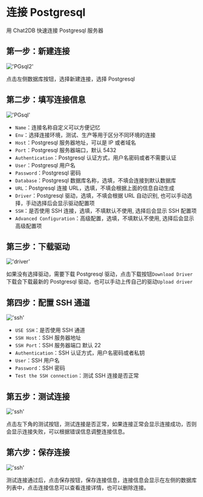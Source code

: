 # 连接 Postgresql

用 Chat2DB 快速连接 Postgresql 服务器

## 第一步：新建连接

!['PGsql2'](/image/connection/PGsql2.png)

点击左侧数据库按钮，选择新建连接，选择 Postgresql


## 第二步：填写连接信息

!['PGsql'](/image/connection/PGsql.png)

- `Name`：连接名称自定义可以方便记忆
- `Env`：选择连接环境，测试、生产等用于区分不同环境的连接
- `Host`：Postgresql 服务器地址，可以是 IP 或者域名
- `Port`：Postgresql 服务器端口，默认 5432
- `Authentication`：Postgresql 认证方式，用户名密码或者不需要认证
- `User`：Postgresql 用户名
- `Password`：Postgresql 密码
- `Database`：Postgresql 数据库名称，选填，不填会连接到默认数据库
- `URL`：Postgresql 连接 URL，选填，不填会根据上面的信息自动生成
- `Driver`：Postgresql 驱动，选填，不填会根据 URL 自动识别, 也可以手动选择，手动选择后会显示驱动配置项
- `SSH`：是否使用 SSH 连接，选填，不填默认不使用, 选择后会显示 SSH 配置项
- `Advanced Configuration`：高级配置，选填，不填默认不使用, 选择后会显示高级配置项

## 第三步：下载驱动

!['driver'](/image/connection/driver.png)

如果没有选择驱动，需要下载 Postgresql 驱动，点击下载按钮`Download Driver`下载会下载最新的 Postgresql 驱动，也可以手动上传自己的驱动`Upload driver`

## 第四步：配置 SSH 通道

!['ssh'](/image/connection/ssh.png)
- `USE SSH`：是否使用 SSH 通道
- `SSH Host`：SSH 服务器地址
- `SSH Port`：SSH 服务器端口 默认 22
- `Authentication`：SSH 认证方式，用户名密码或者私钥
- `User`：SSH 用户名
- `Password`：SSH 密码
- `Test the SSH connection`：测试 SSH 连接是否正常

## 第五步：测试连接

!['ssh'](/image/connection/test.png)

点击左下角的测试按钮，测试连接是否正常，如果连接正常会显示连接成功，否则会显示连接失败，可以根据错误信息调整连接信息。

## 第六步：保存连接
!['ssh'](/image/connection/test.png)

测试连接通过后，点击保存按钮，保存连接信息，连接信息会显示在左侧的数据库列表中，点击连接信息可以查看连接详情，也可以删除连接。

